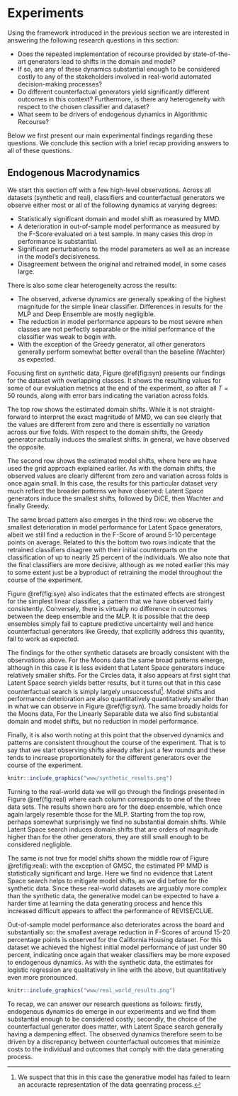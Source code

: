 # Experiments {#empirical-2}

Using the framework introduced in the previous section we are interested in answering the following research questions in this section:

- Does the repeated implementation of recourse provided by state-of-the-art generators lead to shifts in the domain and model?
- If so, are any of these dynamics substantial enough to be considered costly to any of the stakeholders involved in real-world automated decision-making processes?
- Do different counterfactual generators yield significantly different outcomes in this context? Furthermore, is there any heterogeneity with respect to the chosen classifier and dataset?
- What seem to be drivers of endogenous dynamics in Algorithmic Recourse?

Below we first present our main experimental findings regarding these questions. We conclude this section with a brief recap providing answers to all of these questions.

## Endogenous Macrodynamics

We start this section off with a few high-level observations. Across all datasets (synthetic and real), classifiers and counterfactual generators we observe either most or all of the following dynamics at varying degrees:

- Statistically significant domain and model shift as measured by MMD. 
- A deterioration in out-of-sample model performance as measured by the F-Score evaluated on a test sample. In many cases this drop in performance is substantial.
- Significant perturbations to the model parameters as well as an increase in the model's decisiveness.
- Disagreement between the original and retrained model, in some cases large.

There is also some clear heterogeneity across the results: 

- The observed, adverse dynamics are generally speaking of the highest magnitude for the simple linear classifier. Differences in results for the MLP and Deep Ensemble are mostly negligible. 
- The reduction in model performance appears to be most severe when classes are not perfectly separable or the initial performance of the classifier was weak to begin with.
- With the exception of the Greedy generator, all other generators generally perform somewhat better overall than the baseline (Wachter) as expected. 

Focusing first on synthetic data, Figure \@ref(fig:syn) presents our findings for the dataset with overlapping classes. It shows the resulting values for some of our evaluation metrics at the end of the experiment, so after all $T=50$ rounds, along with error bars indicating the variation across folds. 

The top row shows the estimated domain shifts. While it is not straight-forward to interpret the exact magnitude of MMD, we can see clearly that the values are different from zero and there is essentially no variation across our five folds. With respect to the domain shifts, the Greedy generator actually induces the smallest shifts. In general, we have observed the opposite. 

The second row shows the estimated model shifts, where here we have used the grid approach explained earlier. As with the domain shifts, the observed values are clearly different from zero and variation across folds is once again small. In this case, the results for this particular dataset very much reflect the broader patterns we have observed: Latent Space generators induce the smallest shifts, followed by DiCE, then Wachter and finally Greedy. 

The same broad pattern also emerges in the third row: we observe the smallest deterioration in model performance for Latent Space generators, albeit we still find a reduction in the F-Score of around 5-10 percentage points on average. Related to this the bottom two rows indicate that the retrained classifiers disagree with their initial counterparts on the classification of up to nearly 25 percent of the individuals. We also note that the final classifiers are more decisive, although as we noted earlier this may to some extent just be a byproduct of retraining the model throughout the course of the experiment. 

Figure \@ref(fig:syn) also indicates that the estimated effects are strongest for the simplest linear classifier, a pattern that we have observed fairly consistently. Conversely, there is virtually no difference in outcomes between the deep ensemble and the MLP. It is possible that the deep ensembles simply fail to capture predictive uncertainty well and hence counterfactual generators like Greedy, that explicitly address this quantity, fail to work as expected.

The findings for the other synthetic datasets are broadly consistent with the observations above. For the Moons data the same broad patterns emerge, although in this case it is less evident that Latent Space generators induce relatively smaller shifts. For the Circles data, it also appears at first sight that Latent Space search yields better results, but it turns out that in this case counterfactual search is simply largely unsuccessful^[We suspect that this in this case the generative model has failed to learn an accuracte representation of the data geenrating process.]. Model shifts and performance deterioration are also quantitatively quantitatively smaller than in what we can observe in Figure \@ref(fig:syn). The same broadly holds for the Moons data,  For the Linearly Separable data we also find substantial domain and model shifts, but no reduction in model performance. 

Finally, it is also worth noting at this point that the observed dynamics and patterns are consistent throughout the course of the experiment. That is to say that we start observing shifts already after just a few rounds and these tends to increase proportionately for the different generators over the course of the experiment.

```r
knitr::include_graphics("www/synthetic_results.png")
```

Turning to the real-world data we will go through the findings presented in Figure \@ref(fig:real) where each column corresponds to one of the three data sets. The results shown here are for the deep ensemble, which once again largely resemble those for the MLP. Starting from the top row, perhaps somewhat surprisingly we find no substantial domain shifts. While Latent Space search induces domain shifts that are orders of magnitude higher than for the other generators, they are still small enough to be considered negligible. 

The same is not true for model shifts shown the middle row of Figure \@ref(fig:real): with the exception of GMSC, the estimated PP MMD is statistically significant and large. Here we find no evidence that Latent Space search helps to mitigate model shifts, as we did before for the synthetic data. Since these real-world datasets are arguably more complex than the synthetic data, the generative model can be expected to have a harder time at learning the data generating process and hence this increased difficult appears to affect the performance of REVISE/CLUE. 

Out-of-sample model performance also deteriorates across the board and substantially so: the smallest average reduction in F-Scores of around 15-20 percentage points is observed for the California Housing dataset. For this dataset we achieved the highest initial model performance of just under 90 percent, indicating once again that weaker classifiers may be more exposed to endogenous dynamics. As with the synthetic data, the estimates for logistic regression are qualitatively in line with the above, but quantitatively even more pronounced.

```r
knitr::include_graphics("www/real_world_results.png")
```

To recap, we can answer our research questions as follows: firstly, endogenous dynamics do emerge in our experiments and we find them substantial enough to be considered costly; secondly, the choice of the counterfactual generator does matter, with Latent Space search generally having a dampening effect. The observed dynamics therefore seem to be driven by a discrepancy between counterfactual outcomes that minimize costs to the individual and outcomes that comply with the data generating process. 

